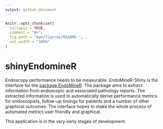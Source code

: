 ```yaml
---
output: github_document
---
```


<!-- README.md is generated from README.Rmd. Please edit that file -->

```r
knitr::opts_chunk$set(
  collapse = TRUE,
  comment = "#>",
  fig.path = "man/figures/README-",
  out.width = "100%"
)
```

# shinyEndomineR

<!-- badges: start -->
<!-- badges: end -->

Endoscopy performance needs to be measurable. EndoMineR-Shiny is the interface for the [package EndoMineR](https://github.com/sebastiz/EndoMineR_Shiny). The package aims to extract information from endoscopic and associated pathology reports. The extracted information is used to automatically derive performance metrics for endoscopists, follow-up timings for patients and a number of other graphical outcomes. The interface hopes to make the whole process of automated metrics user friendly and graphical.

This application is in the very early stages of development.